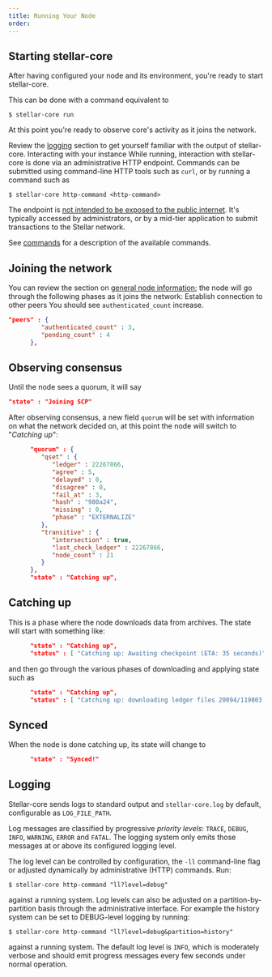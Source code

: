 ```yaml
---
title: Running Your Node
order: 
---
```

## Starting stellar-core
After having configured your node and its environment, you're ready to start stellar-core.

This can be done with a command equivalent to

`$ stellar-core run`

At this point you're ready to observe core's activity as it joins the network.

Review the [logging](#logging) section to get yourself familiar with the output of stellar-core.
Interacting with your instance
While running, interaction with stellar-core is done via an administrative HTTP endpoint. Commands can be submitted using command-line HTTP tools such as `curl`, or by running a command such as

`$ stellar-core http-command <http-command>`

The endpoint is [not intended to be exposed to the public internet](#interaction-with-other-internal-systems). It's typically accessed by administrators, or by a mid-tier application to submit transactions to the Stellar network. 

See [commands](./commands.md) for a description of the available commands.

## Joining the network
You can review the section on [general node information](#general-node-information); the node will go through the following phases as it joins the network:
Establish connection to other peers
You should see `authenticated_count` increase.

```json
"peers" : {
         "authenticated_count" : 3,
         "pending_count" : 4
      },
```

## Observing consensus

Until the node sees a quorum, it will say
```json
"state" : "Joining SCP"
```

After observing consensus, a new field `quorum` will be set with information on what the network decided on, at this point the node will switch to "*Catching up*":
```json
      "quorum" : {
         "qset" : {
            "ledger" : 22267866,
            "agree" : 5,
            "delayed" : 0,
            "disagree" : 0,
            "fail_at" : 3,
            "hash" : "980a24",
            "missing" : 0,
            "phase" : "EXTERNALIZE"
         },
         "transitive" : {
            "intersection" : true,
            "last_check_ledger" : 22267866,
            "node_count" : 21
         }
      },
      "state" : "Catching up",
```
## Catching up
This is a phase where the node downloads data from archives. The state will start with something like:
```json
      "state" : "Catching up",
      "status" : [ "Catching up: Awaiting checkpoint (ETA: 35 seconds)" ]
```

and then go through the various phases of downloading and applying state such as
```json
      "state" : "Catching up",
      "status" : [ "Catching up: downloading ledger files 20094/119803 (16%)" ]
```
## Synced
When the node is done catching up, its state will change to
```json
      "state" : "Synced!"
```

## Logging
Stellar-core sends logs to standard output and `stellar-core.log` by default, 
configurable as `LOG_FILE_PATH`.

 Log messages are classified by progressive _priority levels_:
  `TRACE`, `DEBUG`, `INFO`, `WARNING`, `ERROR` and `FATAL`.
   The logging system only emits those messages at or above its configured logging level. 

The log level can be controlled by configuration, the `-ll` command-line flag 
or adjusted dynamically by administrative (HTTP) commands. Run:

`$ stellar-core http-command "ll?level=debug"`

against a running system.
Log levels can also be adjusted on a partition-by-partition basis through the 
administrative interface.
 For example the history system can be set to DEBUG-level logging by running:

`$ stellar-core http-command "ll?level=debug&partition=history"` 

against a running system.
 The default log level is `INFO`, which is moderately verbose and should emit 
 progress messages every few seconds under normal operation.
